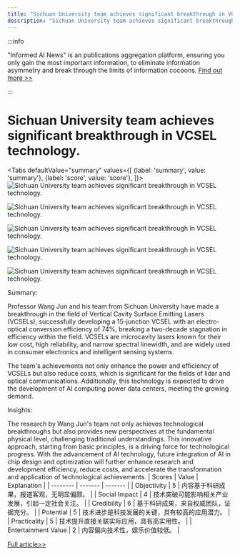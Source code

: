 ```yaml
---
title: "Sichuan University team achieves significant breakthrough in VCSEL technology."
description: "Sichuan University team achieves significant breakthrough in VCSEL technology."
---
```



:::info

"Informed AI News" is an publications aggregation platform, ensuring you only gain the most important information, to eliminate information asymmetry and break through the limits of information cocoons.  [Find out more >>](/)

:::

# Sichuan University team achieves significant breakthrough in VCSEL technology.


<Tabs
	defaultValue="summary"
	values={[
	{label: 'summary', value: 'summary'},
	{label: 'score', value: 'score'},
]}>
<TabItem value="summary">
<img
  src="https://image.informedainews.com/2024/06/08/Ar-n0V-1717825132-0.jpg"
  alt="Sichuan University team achieves significant breakthrough in VCSEL technology."
/>

<img
  src="https://image.informedainews.com/2024/06/08/Ar-0IT-1717825132-1.jpg"
  alt="Sichuan University team achieves significant breakthrough in VCSEL technology."
/>

<img
  src="https://image.informedainews.com/2024/06/08/Ar-Tqp-1717825132-2.jpg"
  alt="Sichuan University team achieves significant breakthrough in VCSEL technology."
/>

<img
  src="https://image.informedainews.com/2024/06/08/Ar-tCh-1717825132-3.jpg"
  alt="Sichuan University team achieves significant breakthrough in VCSEL technology."
/>

<img
  src="https://image.informedainews.com/2024/06/08/Ar-V0a-1717825132-4.jpg"
  alt="Sichuan University team achieves significant breakthrough in VCSEL technology."
/>



Summary:

Professor Wang Jun and his team from Sichuan University have made a breakthrough in the field of Vertical Cavity Surface Emitting Lasers (VCSELs), successfully developing a 15-junction VCSEL with an electro-optical conversion efficiency of 74%, breaking a two-decade stagnation in efficiency within the field. VCSELs are microcavity lasers known for their low cost, high reliability, and narrow spectral linewidth, and are widely used in consumer electronics and intelligent sensing systems.

The team's achievements not only enhance the power and efficiency of VCSELs but also reduce costs, which is significant for the fields of lidar and optical communications. Additionally, this technology is expected to drive the development of AI computing power data centers, meeting the growing demand.

Insights:

The research by Wang Jun's team not only achieves technological breakthroughs but also provides new perspectives at the fundamental physical level, challenging traditional understandings. This innovative approach, starting from basic principles, is a driving force for technological progress. With the advancement of AI technology, future integration of AI in chip design and optimization will further enhance research and development efficiency, reduce costs, and accelerate the transformation and application of technological achievements.
</TabItem>
<TabItem value="score">
	| Scores     | Value   | Explanation |
	| -------- | ------- | ------- |
	| Objectivity  | 5    | 内容基于科研成果，报道客观，无明显偏颇。    |
	| Social Impact | 4     | 技术突破可能影响相关产业发展，引起一定社会关注。    |
	| Credibility    | 6    | 基于科研成果，来自权威团队，证据充分。    |
	| Potential    | 5    | 技术进步是科技发展的关键，具有较高的应用潜力。    |
	| Practicality    | 5    | 技术提升直接关联实际应用，具有高实用性。    |
	| Entertainment Value    | 2    | 内容偏向技术性，娱乐价值较低。    |
</TabItem>
</Tabs>

[Full article>>](https://www.mittrchina.com/news/detail/13362)

